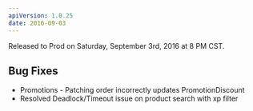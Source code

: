 ```yaml
---
apiVersion: 1.0.25
date: 2016-09-03
---
```


Released to Prod on Saturday, September 3rd, 2016 at 8 PM CST.

## Bug Fixes

- Promotions - Patching order incorrectly updates PromotionDiscount
- Resolved Deadlock/Timeout issue on product search with xp filter
